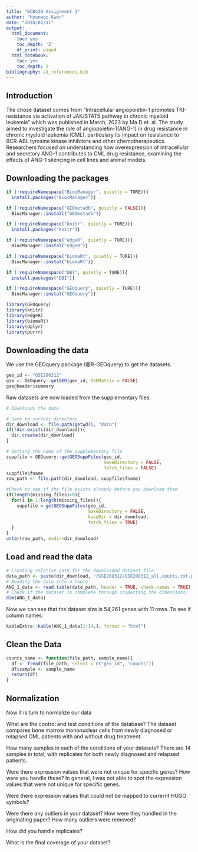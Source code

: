 ```yaml
---
title: "BCB420 Assignment 1"
author: "Hyunwoo Kwon"
date: "2024/02/11"
output:
  html_document:
    toc: yes
    toc_depth: '2'
    df_print: paged
  html_notebook:
    toc: yes
    toc_depth: 2
bibliography: a1_references.bib
---
```


## Introduction

The chose dataset comes from "Intracellular angiopoietin-1 promotes TKI-resistance via activation of JAK/STAT5 pathway in chronic myeloid leukemia" which was published in March, 2023 by Ma D et. al. The study aimed to investigate the role of angiopoietin-1(ANG-1) in drug resistance in chronic myeloid leukemia (CML), particulary its impact on resistance to BCR-ABL tyrosine kinase inhibitors and other chemotherapeutics. Researchers focused on understanding how overexpression of intracellular and secretory ANG-1 contributes to CML drug resistance, examining the effects of ANG-1 silencing in cell lines and animal models.

## Downloading the packages
```r

if (!requireNamespace("BiocManager", quietly = TURE)){
  install.packages("BiocManager")}

if (!requireNamespace("GEOmetadb", quietly = FALSE)){
  BiocManager::install("GEOmetadb")}

if (!requireNamespace("knitr", quietly = TURE)){
  install.packages("knitr")}

if (!requireNamespace("edgeR", quietly = TURE)){
  BiocManager::instal("edgeR")}

if (!requireNamespace("biomaRt", quietly = TURE)){
  BiocManager::instal("biomaRt")}

if (!requireNamespace("DBI", quietly = TURE)){
  install.packages("DBI")}

if (!requireNamespace("GEOquery", quietly = TURE)){
  BiocManager::instal("GEOquery")}

library(GEOquery)
library(knitr)
library(edgeR)
library(biomaRt)
library(dplyr)
library(purrr)

```

## Downloading the data

We use the GEOquery package (@R-GEOquery) to get the datasets.

```r
geo_id <- "GSE208312"
gse <- GEOquery::getGEO(geo_id, GSEMatrix = FALSE)
gse@header$summary
```

Raw datasets are now loaded from the supplementary files.

```r

# Downloads the data

# Save to current directory
dir_download <- file.path(getwd(), "data")
if(!dir.exists(dir_download)){
  dir.create(dir_download)
}

# Getting the name of the supplementary file
suppfile = GEOquery::getGEOSuppFiles(geo_id,
                                     makeDirectory = FALSE,
                                     fetch_files = FALSE)
suppfile$fname
raw_path <- file.path(dir_download, suppfile$fname)

#Check to see if the file exists already before you download them 
if(length(missing_files)>0){
  for(i in 1:length(missing_files)){
    suppfile = getGEOSuppFiles(geo_id,
                               makeDirectory = FALSE,
                               baseDir = dir_download,
                               fetch_files = TRUE)
  }
}
untar(raw_path, exdir=dir_download)
```

## Load and read the data

```r
# Creating relative path for the downloaded dataset file
data_path <- paste(dir_download, "/GSE208312/GSE208312_all.counts.txt.gz", sep="")
# Reading the data into a table
ANG_1_data <- read.table(data_path, header = TRUE, check.names = TRUE)
# Check if the dataset is complete through inspecting the dimensions.
dim(ANG_1_data)
```

Now we can see that the dataset size is 54,261 genes with 11 rows. To see if column names:

```r
kableExtra::kable(ANG_1_data[1:14,], format = "html")
```
## Clean the Data

```r
counts_name <- function(file_path, sample_name){
  df <- fread(file_path, select = c("geo_id", "counts"))
  df$sample <- sample_name
  return(df)
}

```


## Normalization
Now it is turn to normalize our data




What are the control and test conditions of the database?
The dataset compares bone marrow mononuclear cells from newly diagnosed or relapsed CML patients with and without drug treatment.

How many samples in each of the conditions of your datasets?
There are 14 samples in total, with replicates for both newly diagnosed and relapsed patients.

Were there expression values that were not unique for specific genes? How were you handle these?
In general, I was not able to spot the expression values that were not unique for specific genes. 

Were there expression values that could not be mapped to currernt HUGO symbols?

Were there any outliers in your dataset? How were they handled in the originating paper? How many outliers were removed?

How did you handle replicates?

What is the final coverage of your dataset?
